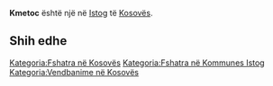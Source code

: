 {{Fshat në 
 | Emri                = Kmetoc
 | EmriAlt                = 
 | NAME_SHORT_FORM=      
 | NAME_GENERIC=      
 | NAME_SORT_NAME_RO=      KMETOC
 | FULL_NAME_RO = Kmetoc
 | FULL_NAME_ND_RO=Kmetoc
 | SORT_NAME_RG=KMETOC
 | FULL_NAME_RG=Kmetoc
 | FULL_NAME_ND_RG=Kmetoc
 | SRP_NAME_SHORT_FORM=      
 | SRP_NAME_GENERIC=      
 | SRP_NAME_SORT_NAME_RO=      
 | SRP_FULL_NAME_RO = 
 | SRP_FULL_NAME_ND_RO=
 | SRP_SORT_NAME_RG=
 | SRP_FULL_NAME_RG=
 | SRP_FULL_NAME_ND_RG=
 | Emri (Rasa dhanore) = 
 | Figura              = 
 | Shteti              = Kosovo
 | Komuna              = Istog
 | Kodi postar         = 
 | Sipërfaqja          = 

 | Popullsia           = 

 | Regj. i popullsisë  = 
 | Dend. e popullsisë  = 
 | Faqja zyrtare       = 
 <!--- Koordinatat ----> 
 | Gjerësia            = 42.491944
 | Gjatësia            = 21.527778
 | Lartësia            = 
}}
'''Kmetoc''' është një [[]] në [[Istog]] të [[Kosovës]].

<!-- == Gjeografia == -->
<!-- == Historia == -->
<!-- == Demografia == -->
== Shih edhe ==
{{Komuna Istog}}
{{Kosovo-Administrata-Cung}}

[[Kategoria:Fshatra në Kosovës]]
[[Kategoria:Fshatra në Kommunes Istog]]
[[Kategoria:Vendbanime në Kosovës]]